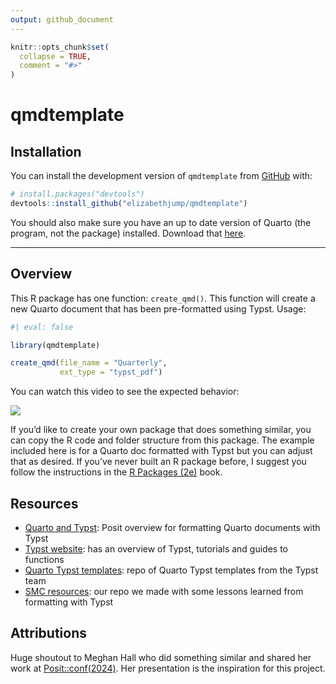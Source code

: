 ```yaml
---
output: github_document
---
```


<!-- README.md is generated from README.Rmd. Please edit that file -->

```r
knitr::opts_chunk$set(
  collapse = TRUE,
  comment = "#>"
)
```

# qmdtemplate

## Installation 

You can install the development version of `qmdtemplate` from [GitHub](https://github.com/) with:

``` r
# install.packages("devtools")
devtools::install_github("elizabethjump/qmdtemplate")
```
You should also make sure you have an up to date version of Quarto (the program, not the package) installed. Download that [here](https://quarto.org/docs/blog/posts/2024-11-25-1.6-release/).

-------------------------------

## Overview

This R package has one function: `create_qmd()`. This function will create a new Quarto document that has been pre-formatted using Typst. 
Usage:

```r
#| eval: false

library(qmdtemplate)

create_qmd(file_name = "Quarterly",
           ext_type = "typst_pdf")

```

You can watch this video to see the expected behavior:

![](images/function-demo.gif)

If you'd like to create your own package that does something similar, you can copy the R code and folder structure from this package. The example included here is for a Quarto doc formatted with Typst but you can adjust that as desired. If you've never built an R package before, I suggest you follow the instructions in the [R Packages (2e)](https://r-pkgs.org/) book.  

## Resources

* [Quarto and Typst](https://quarto.org/docs/output-formats/typst.html): Posit overview for formatting Quarto documents with Typst 
* [Typst website](https://typst.app/docs/): has an overview of Typst, tutorials and guides to functions
* [Quarto Typst templates](https://github.com/quarto-ext/typst-templates): repo of Quarto Typst templates from the Typst team
* [SMC resources](https://github.com/San-Mateo-County-Health-Epidemiology/Helpful-Code-Bits/blob/main/typst/typst-template.typ.md): our repo we made with some lessons learned from formatting with Typst
 
## Attributions

Huge shoutout to Meghan Hall who did something similar and shared her work at [Posit::conf(2024)](https://www.youtube.com/watch?v=VJEBg1Ke0lE&feature=youtu.be). Her presentation is the inspiration for this project.
